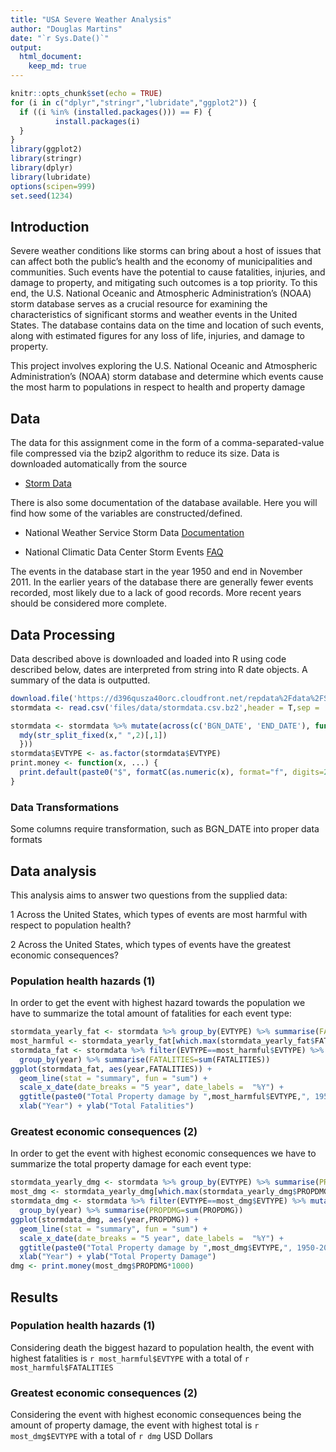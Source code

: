 ```yaml
---
title: "USA Severe Weather Analysis"
author: "Douglas Martins"
date: "`r Sys.Date()`"
output: 
  html_document:
    keep_md: true
---
```


```r
knitr::opts_chunk$set(echo = TRUE)
for (i in c("dplyr","stringr","lubridate","ggplot2")) {
  if ((i %in% (installed.packages())) == F) {
          install.packages(i)
  }
}
library(ggplot2)
library(stringr)
library(dplyr)
library(lubridate)
options(scipen=999)
set.seed(1234)
```

## Introduction

Severe weather conditions like storms can bring about a host of issues that can affect both the public's health and the economy of municipalities and communities. Such events have the potential to cause fatalities, injuries, and damage to property, and mitigating such outcomes is a top priority. To this end, the U.S. National Oceanic and Atmospheric Administration's (NOAA) storm database serves as a crucial resource for examining the characteristics of significant storms and weather events in the United States. The database contains data on the time and location of such events, along with estimated figures for any loss of life, injuries, and damage to property.

This project involves exploring the U.S. National Oceanic and Atmospheric Administration's (NOAA) storm database and determine which events cause the most harm to populations in respect to health and property damage

## Data

The data for this assignment come in the form of a comma-separated-value file compressed via the bzip2 algorithm to reduce its size. Data is downloaded automatically from the source

* [Storm Data][data]

There is also some documentation of the database available. Here you will find how some of the variables are constructed/defined.

* National Weather Service Storm Data [Documentation][doc]

* National Climatic Data Center Storm Events [FAQ][faq]

The events in the database start in the year 1950 and end in November 2011. In the earlier years of the database there are generally fewer events recorded, most likely due to a lack of good records. More recent years should be considered more complete.

## Data Processing

Data described above is downloaded and loaded into R using code described below, dates are interpreted from string into R date objects. A summary of the data is outputted.

```r
download.file('https://d396qusza40orc.cloudfront.net/repdata%2Fdata%2FStormData.csv.bz2',destfile = 'files/data/stormdata.csv.bz2')
stormdata <- read.csv('files/data/stormdata.csv.bz2',header = T,sep = ',',quote = '"',na.strings = 'NA')

stormdata <- stormdata %>% mutate(across(c('BGN_DATE', 'END_DATE'), function(x){
  mdy(str_split_fixed(x," ",2)[,1])
  }))
stormdata$EVTYPE <- as.factor(stormdata$EVTYPE)
print.money <- function(x, ...) {
  print.default(paste0("$", formatC(as.numeric(x), format="f", digits=2, big.mark=",")))
}
```

### Data Transformations

Some columns require transformation, such as BGN_DATE into proper data formats

## Data analysis

This analysis aims to answer two questions from the supplied data:

1 Across the United States, which types of events are most harmful with respect to population health?

2 Across the United States, which types of events have the greatest economic consequences?

### Population health hazards (1)

In order to get the event with highest hazard towards the population we have to summarize the total amount of fatalities for each event type:

```r
stormdata_yearly_fat <- stormdata %>% group_by(EVTYPE) %>% summarise(FATALITIES=sum(FATALITIES))
most_harmful <- stormdata_yearly_fat[which.max(stormdata_yearly_fat$FATALITIES),]
stormdata_fat <- stormdata %>% filter(EVTYPE==most_harmful$EVTYPE) %>% mutate(year=as.Date(floor_date(BGN_DATE,unit='years'))) %>% 
  group_by(year) %>% summarise(FATALITIES=sum(FATALITIES))
ggplot(stormdata_fat, aes(year,FATALITIES)) + 
  geom_line(stat = "summary", fun = "sum") +
  scale_x_date(date_breaks = "5 year", date_labels =  "%Y") +
  ggtitle(paste0("Total Property damage by ",most_harmful$EVTYPE,", 1950-2012")) +
  xlab("Year") + ylab("Total Fatalities")
```

### Greatest economic consequences (2)

In order to get the event with highest economic consequences we have to summarize the total property damage for each event type:

```r
stormdata_yearly_dmg <- stormdata %>% group_by(EVTYPE) %>% summarise(PROPDMG=sum(PROPDMG))
most_dmg <- stormdata_yearly_dmg[which.max(stormdata_yearly_dmg$PROPDMG),]
stormdata_dmg <- stormdata %>% filter(EVTYPE==most_dmg$EVTYPE) %>% mutate(year=as.Date(floor_date(BGN_DATE,unit='years'))) %>% 
  group_by(year) %>% summarise(PROPDMG=sum(PROPDMG))
ggplot(stormdata_dmg, aes(year,PROPDMG)) + 
  geom_line(stat = "summary", fun = "sum") +
  scale_x_date(date_breaks = "5 year", date_labels =  "%Y") +
  ggtitle(paste0("Total Property damage by ",most_dmg$EVTYPE,", 1950-2012")) +
  xlab("Year") + ylab("Total Property Damage")
dmg <- print.money(most_dmg$PROPDMG*1000)
```

## Results

### Population health hazards (1)

Considering death the biggest hazard to population health, the event with highest fatalities is `r most_harmful$EVTYPE` with a total of `r most_harmful$FATALITIES`

### Greatest economic consequences (2)

Considering the event with highest economic consequences being the amount of property damage, the event with highest total is `r most_dmg$EVTYPE` with a total of `r dmg` USD Dollars 


[data]:https://d396qusza40orc.cloudfront.net/repdata%2Fdata%2FStormData.csv.bz2
[doc]:https://d396qusza40orc.cloudfront.net/repdata%2Fpeer2_doc%2Fpd01016005curr.pdf
[faq]:https://d396qusza40orc.cloudfront.net/repdata%2Fpeer2_doc%2FNCDC%20Storm%20Events-FAQ%20Page.pdf
